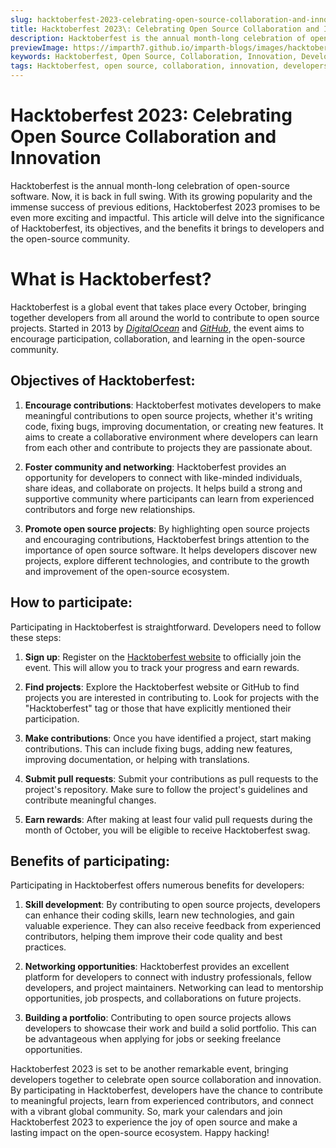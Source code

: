 ```yaml
---
slug: hacktoberfest-2023-celebrating-open-source-collaboration-and-innovation
title: Hacktoberfest 2023\: Celebrating Open Source Collaboration and Innovation
description: Hacktoberfest is the annual month-long celebration of open-source software. This article delves into the significance of Hacktoberfest, its objectives, and the benefits it brings to developers and the open-source community.
previewImage: https://imparth7.github.io/imparth-blogs/images/hacktoberfest-2023-celebrating-open-source-collaboration-and-innovation.png
keywords: Hacktoberfest, Open Source, Collaboration, Innovation, Developers, Community, Coding, Networking
tags: Hacktoberfest, open source, collaboration, innovation, developers, community, coding, networking
---
```


<BannerImage src="https://imparth7.github.io/imparth-blogs/images/hacktoberfest-2023-celebrating-open-source-collaboration-and-innovation.png" alt="Hacktoberfest 2023: Celebrating Open Source Collaboration and Innovation Banner" title="Hacktoberfest 2023: Celebrating Open Source Collaboration and Innovation" />

# Hacktoberfest 2023: Celebrating Open Source Collaboration and Innovation

Hacktoberfest is the annual month-long celebration of open-source software. Now, it is back in full swing. With its growing popularity and the immense success of previous editions, Hacktoberfest 2023 promises to be even more exciting and impactful. This article will delve into the significance of Hacktoberfest, its objectives, and the benefits it brings to developers and the open-source community.

# What is Hacktoberfest?

Hacktoberfest is a global event that takes place every October, bringing together developers from all around the world to contribute to open source projects. Started in 2013 by _[DigitalOcean](https://www.digitalocean.com/)_ and _[GitHub](https://github.com/)_, the event aims to encourage participation, collaboration, and learning in the open-source community.


## Objectives of Hacktoberfest:

1. **Encourage contributions**: Hacktoberfest motivates developers to make meaningful contributions to open source projects, whether it's writing code, fixing bugs, improving documentation, or creating new features. It aims to create a collaborative environment where developers can learn from each other and contribute to projects they are passionate about.

2. **Foster community and networking**: Hacktoberfest provides an opportunity for developers to connect with like-minded individuals, share ideas, and collaborate on projects. It helps build a strong and supportive community where participants can learn from experienced contributors and forge new relationships.

3. **Promote open source projects**: By highlighting open source projects and encouraging contributions, Hacktoberfest brings attention to the importance of open source software. It helps developers discover new projects, explore different technologies, and contribute to the growth and improvement of the open-source ecosystem.


## How to participate:
Participating in Hacktoberfest is straightforward. Developers need to follow these steps:

1. **Sign up**: Register on the [Hacktoberfest website](https://hacktoberfest.com/auth/) to officially join the event. This will allow you to track your progress and earn rewards.

2. **Find projects**: Explore the Hacktoberfest website or GitHub to find projects you are interested in contributing to. Look for projects with the "Hacktoberfest" tag or those that have explicitly mentioned their participation.

3. **Make contributions**: Once you have identified a project, start making contributions. This can include fixing bugs, adding new features, improving documentation, or helping with translations.

4. **Submit pull requests**: Submit your contributions as pull requests to the project's repository. Make sure to follow the project's guidelines and contribute meaningful changes.

5. **Earn rewards**: After making at least four valid pull requests during the month of October, you will be eligible to receive Hacktoberfest swag.


## Benefits of participating:
Participating in Hacktoberfest offers numerous benefits for developers:

1. **Skill development**: By contributing to open source projects, developers can enhance their coding skills, learn new technologies, and gain valuable experience. They can also receive feedback from experienced contributors, helping them improve their code quality and best practices.

2. **Networking opportunities**: Hacktoberfest provides an excellent platform for developers to connect with industry professionals, fellow developers, and project maintainers. Networking can lead to mentorship opportunities, job prospects, and collaborations on future projects.

3. **Building a portfolio**: Contributing to open source projects allows developers to showcase their work and build a solid portfolio. This can be advantageous when applying for jobs or seeking freelance opportunities.

Hacktoberfest 2023 is set to be another remarkable event, bringing developers together to celebrate open source collaboration and innovation. By participating in Hacktoberfest, developers have the chance to contribute to meaningful projects, learn from experienced contributors, and connect with a vibrant global community. So, mark your calendars and join Hacktoberfest 2023 to experience the joy of open source and make a lasting impact on the open-source ecosystem. Happy hacking!
